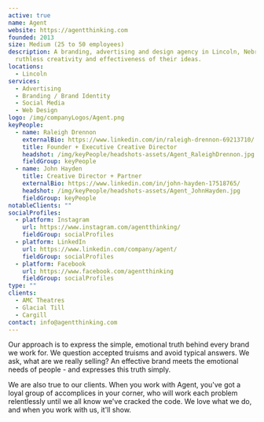 ```yaml
---
active: true
name: Agent
website: https://agentthinking.com
founded: 2013
size: Medium (25 to 50 employees)
description: A branding, advertising and design agency in Lincoln, Nebraska, known for the
  ruthless creativity and effectiveness of their ideas.
locations:
  - Lincoln
services:
  - Advertising
  - Branding / Brand Identity
  - Social Media
  - Web Design
logo: /img/companyLogos/Agent.png
keyPeople:
  - name: Raleigh Drennon
    externalBio: https://www.linkedin.com/in/raleigh-drennon-69213710/
    title: Founder + Executive Creative Director
    headshot: /img/keyPeople/headshots-assets/Agent_RaleighDrennon.jpg
    fieldGroup: keyPeople
  - name: John Hayden
    title: Creative Director + Partner
    externalBio: https://www.linkedin.com/in/john-hayden-17518765/
    headshot: /img/keyPeople/headshots-assets/Agent_JohnHayden.jpg
    fieldGroup: keyPeople
notableClients: ""
socialProfiles:
  - platform: Instagram
    url: https://www.instagram.com/agentthinking/
    fieldGroup: socialProfiles
  - platform: LinkedIn
    url: https://www.linkedin.com/company/agent/
    fieldGroup: socialProfiles
  - platform: Facebook
    url: https://www.facebook.com/agentthinking
    fieldGroup: socialProfiles
type: ""
clients:
  - AMC Theatres
  - Glacial Till
  - Cargill
contact: info@agentthinking.com
---
```


Our approach is to express the simple, emotional truth behind every brand we work for. We question accepted truisms and avoid typical answers. We ask, what are we really selling? An effective brand meets the emotional needs of people - and expresses this truth simply.

We are also true to our clients. When you work with Agent, you've got a loyal group of accomplices in your corner, who will work each problem relentlessly until we all know we've cracked the code. We love what we do, and when you work with us, it'll show.
